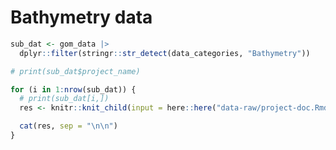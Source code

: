 
# Bathymetry data

```r
sub_dat <- gom_data |>
  dplyr::filter(stringr::str_detect(data_categories, "Bathymetry"))

# print(sub_dat$project_name)

for (i in 1:nrow(sub_dat)) {
  # print(sub_dat[i,])
  res <- knitr::knit_child(input = here::here("data-raw/project-doc.Rmd"), quiet = TRUE)

  cat(res, sep = "\n\n")
}
```
